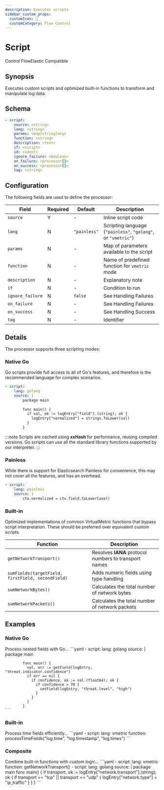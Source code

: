 ```yaml
---
description: Executes scripts
sidebar_custom_props:
  customIcon: 📜
  customCategory: Flow Control
---
```


# Script

<span className="theme-doc-version-badge badge badge--primary">Control Flow</span><span className="theme-doc-version-badge badge badge--secondary">Elastic Compatible</span>

## Synopsis

Executes custom scripts and optimized built-in functions to transform and manipulate log data.

## Schema

```yaml {2-4}
- script:
    source: <string>
    lang: <string>
    params: <map[string]any>
    function: <string>
    description: <text>
    if: <script>
    id: <ident>
    ignore_failure: <boolean>
    on_failure: <processor[]>
    on_success: <processor[]>
    tag: <string>
```

## Configuration

The following fields are used to define the processor:

|Field|Required|Default|Description|
|---|---|---|---|
|`source`|Y|-|Inline script code|
|`lang`|N|`"painless"`|Scripting language (`"painless"`, `"golang"`, or `"vmetric"`)|
|`params`|N|-|Map of parameters available to the script|
|`function`|N|-|Name of predefined function for `vmetric` mode|
|`description`|N|-|Explanatory note|
|`if`|N|-|Condition to run|
|`ignore_failure`|N|`false`|See <Topic id="handling-failures">Handling Failures</Topic>|
|`on_failure`|N|-|See <Topic id="handling-failures">Handling Failures</Topic>|
|`on_success`|N|-|See <Topic id="handling-success">Handling Success</Topic>|
|`tag`|N|-|Identifier|

## Details

The processor supports three scripting modes:

### Native Go

Go scripts provide full access to all of Go's features, and therefore is the recommended language for complex scenarios.

```yaml
- script:
    lang: golang
    source: |
        package main
        
        func main() {
          if val, ok := logEntry["field"].(string); ok {
            logEntry["normalized"] = strings.ToLower(val)
          }
        }
```

:::note
Scripts are cached using **xxHash** for performance, reusing compiled versions. Go scripts can use all the standard library functions supported by our interpreter.
:::

### Painless

While there is support for Elasticsearch Painless for convenience, this may not cover all the features, and has an overhead.

```yaml
- script:
    lang: painless
    source: |
        ctx.normalized = ctx.field.toLowerCase()
```

### Built-in

Optimized implementations of common VirtualMetric functions that bypass script interpretation. These should be preferred over equivalent custom scripts.

|Function|Description|
|---|---|
|`getNetworkTransport()`|Resolves **IANA** protocol numbers to transport names|
|`sumFields(targetField, firstField, secondField)`|Adds numeric fields using type handling|
|`sumNetworkBytes()`|Calculates the total number of network bytes|
|`sumNetworkPackets()`|Calculates the total number of network packets|

## Examples

### Native Go

<ExampleGrid>
  <CommentCol>
    Process nested fields with Go...
  </CommentCol>
  <CodeCol>
    ```yaml
    - script:
        lang: golang
        source: |
            package main
            
            func main() {
              val, err := getField(logEntry, "threat.indicator.confidence")
              if err == nil {
                if confidence, ok := val.(float64); ok {
                  if confidence > 70 {
                    setField(logEntry, "threat.level", "high")
                  }
                }
              }
            }
    ```
  </CodeCol>
</ExampleGrid>

### Built-in

<ExampleGrid>
  <CommentCol>
    Process time fields efficiently...
  </CommentCol>
  <CodeCol>
    ```yaml
    - script:
        lang: vmetric
        function: processTimeFields("log.time", "log.timestamp", "log.times")
    ```
  </CodeCol>
</ExampleGrid>

### Composite

<ExampleGrid>
  <CommentCol>
    Combine built-in functions with custom logic...
  </CommentCol>
  <CodeCol>
    ```yaml
    - script:
        lang: vmetric
        function: getNetworkTransport()
    - script:
        lang: golang
        source: |
          package main
          func main() {
            if transport, ok := logEntry["network.transport"].(string); ok {
              if transport == "tcp" || transport == "udp" {
                logEntry["network.type"] = "ip_traffic"
              }
            }
          }
    ```
  </CodeCol>
</ExampleGrid>
